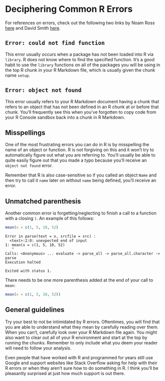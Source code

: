 # Deciphering Common R Errors {#errors}

For references on errors, check out the following two links by Noam Ross [here](https://github.com/noamross/zero-dependency-problems/blob/master/misc/stack-overflow-common-r-errors.md) and David Smith [here](http://blog.revolutionanalytics.com/2015/03/the-most-common-r-error-messages.html).

## `Error: could not find function`

This error usually occurs when a package has not been loaded into R via `library`.  R does not know
where to find the specified function.  It's a good habit to use the `library` functions on all of the packages you will be using in the top R chunk in your R Markdown file, which is usually given the chunk name `setup`.

## `Error: object not found`

This error usually refers to your R Markdown document having a chunk that refers to an object that has not been defined in an R chunk at or before that chunk.  You'll frequently see this when you've forgotten to copy code from your R Console sandbox back into a chunk in R Markdown.

## Misspellings

One of the most frustrating errors you can do in R is by misspelling the name of an object or function.  R is not forgiving on this and it won't try to automatically figure out what you are referring to.  You'll usually be able to quite easily figure out that you made a typo because you'll receive an `object not found` error.

Remember that R is also case-sensitive so if you called an object `Name` and then try to call it `name` later on without `name` being defined, you'll receive an error.

## Unmatched parenthesis

Another common error is forgetting/neglecting to finish a call to a function with a closing `)`.  An example of this follows:

```r
mean(x = c(1, 5, 10, 52)
```

```
Error in parse(text = x, srcfile = src) : 
  <text>:2:0: unexpected end of input
1: mean(x = c(1, 5, 10, 52)
   ^
Calls: <Anonymous> ... evaluate -> parse_all -> parse_all.character -> parse
Execution halted

Exited with status 1.
```

There needs to be one more parenthesis added at the end of your call to `mean`:

```r
mean(x = c(1, 5, 10, 52))
```

## General guidelines

Try your best to not be intimidated by R errors.  Oftentimes, you will find that you are able to understand what they mean by carefully reading over them.  When you can't, carefully look over your R Markdown file again.  You might also want to clear out all of your R environment and start at the top by running the chunks.  Remember to only include what you deem your reader will need to follow your analysis.

Even people that have worked with R and programmed for years still use Google and support websites like Stack Overflow asking for help with their R errors or when they aren't sure how to do something in R.  I think you'll be pleasantly surprised at just how much support is out there.
